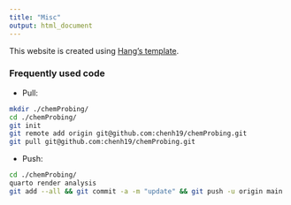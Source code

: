 ```yaml
---
title: "Misc"
output: html_document
---
```


This website is created using [Hang's template](https://chenh19.github.io/Quarto/misc.html).


### Frequently used code

- Pull:  
```bash
mkdir ./chemProbing/
cd ./chemProbing/
git init
git remote add origin git@github.com:chenh19/chemProbing.git
git pull git@github.com:chenh19/chemProbing.git
```

- Push:  
```bash
cd ./chemProbing/
quarto render analysis
git add --all && git commit -a -m "update" && git push -u origin main
```